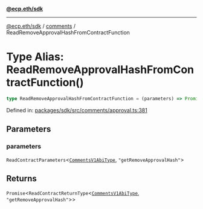 [**@ecp.eth/sdk**](../../index.mdx)

***

[@ecp.eth/sdk](/sdk-reference/index.mdx) / [comments](/sdk-reference/comments/index.mdx) / ReadRemoveApprovalHashFromContractFunction

# Type Alias: ReadRemoveApprovalHashFromContractFunction()

```ts
type ReadRemoveApprovalHashFromContractFunction = (parameters) => Promise<ReadContractReturnType<CommentsV1AbiType, "getRemoveApprovalHash">>;
```

Defined in: [packages/sdk/src/comments/approval.ts:381](https://github.com/ecp-eth/comments-monorepo/blob/main/packages/sdk/src/comments/approval.ts#L381)

## Parameters

### parameters

`ReadContractParameters`\<[`CommentsV1AbiType`](/sdk-reference/comments/type-aliases/CommentsV1AbiType.mdx), `"getRemoveApprovalHash"`\>

## Returns

`Promise`\<`ReadContractReturnType`\<[`CommentsV1AbiType`](/sdk-reference/comments/type-aliases/CommentsV1AbiType.mdx), `"getRemoveApprovalHash"`\>\>
